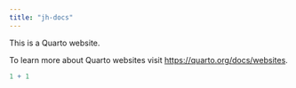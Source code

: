 ```yaml
---
title: "jh-docs"
---
```


This is a Quarto website.

To learn more about Quarto websites visit <https://quarto.org/docs/websites>.

```r
1 + 1
```
